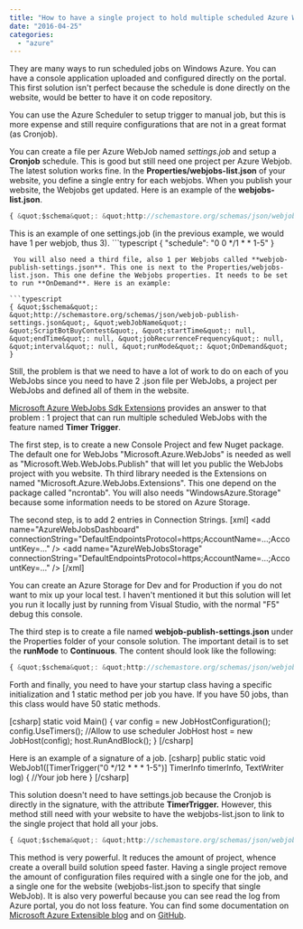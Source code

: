 ```yaml
---
title: "How to have a single project to hold multiple scheduled Azure Webjobs"
date: "2016-04-25"
categories: 
  - "azure"
---
```


They are many ways to run scheduled jobs on Windows Azure. You can have a console application uploaded and configured directly on the portal. This first solution isn't perfect because the schedule is done directly on the website, would be better to have it on code repository.

You can use the Azure Scheduler to setup trigger to manual job, but this is more expense and still require configurations that are not in a great format (as Cronjob).

You can create a file per Azure WebJob named _settings.job_ and setup a **Cronjob** schedule. This is good but still need one project per Azure Webjob. The latest solution works fine. In the **Properties/webjobs-list.json** of your website, you define a single entry for each webjobs. When you publish your website, the Webjobs get updated. Here is an example of the **webjobs-list.json**.

```typescript
{ &quot;$schema&quot;: &quot;http://schemastore.org/schemas/json/webjobs-list.json&quot;, &quot;WebJobs&quot;: \[ { &quot;filePath&quot;: &quot;../Jobs/webjob1.csproj&quot; }, { &quot;filePath&quot;: &quot;../Jobs/webjob2.csproj&quot; }, { &quot;filePath&quot;: &quot;../Jobs/webjob3.csproj&quot; }, ... ... \] } 
``` 


This is an example of one settings.job (in the previous example, we would have 1 per webjob, thus 3). ```typescript
{ &quot;schedule&quot;: &quot;0 0 \*/1 \* \* 1-5&quot; } 
``` 
 You will also need a third file, also 1 per Webjobs called **webjob-publish-settings.json**. This one is next to the Properties/webjobs-list.json. This one define the Webjobs properties. It needs to be set to run **OnDemand**. Here is an example:

```typescript
{ &quot;$schema&quot;: &quot;http://schemastore.org/schemas/json/webjob-publish-settings.json&quot;, &quot;webJobName&quot;: &quot;ScriptBotBuyContest&quot;, &quot;startTime&quot;: null, &quot;endTime&quot;: null, &quot;jobRecurrenceFrequency&quot;: null, &quot;interval&quot;: null, &quot;runMode&quot;: &quot;OnDemand&quot; } 
``` 


Still, the problem is that we need to have a lot of work to do on each of you WebJobs since you need to have 2 .json file per WebJobs, a project per WebJobs and defined all of them in the website.

[Microsoft Azure WebJobs Sdk Extensions](https://github.com/Azure/azure-webjobs-sdk-extensions#timertrigger) provides an answer to that problem : 1 project that can run multiple scheduled WebJobs with the feature named **Timer Trigger**.

The first step, is to create a new Console Project and few Nuget package. The default one for WebJobs "Microsoft.Azure.WebJobs" is needed as well as "Microsoft.Web.WebJobs.Publish" that will let you public the WebJobs project with you website. Th third library needed is the Extensions on named "Microsoft.Azure.WebJobs.Extensions". This one depend on the package called "ncrontab". You will also needs "WindowsAzure.Storage" because some information needs to be stored on Azure Storage.

The second step, is to add 2 entries in Connection Strings. \[xml\] &lt;add name=&quot;AzureWebJobsDashboard&quot; connectionString=&quot;DefaultEndpointsProtocol=https;AccountName=...;AccountKey=...&quot; /&gt; &lt;add name=&quot;AzureWebJobsStorage&quot; connectionString=&quot;DefaultEndpointsProtocol=https;AccountName=...;AccountKey=...&quot; /&gt; \[/xml\]

You can create an Azure Storage for Dev and for Production if you do not want to mix up your local test. I haven't mentioned it but this solution will let you run it locally just by running from Visual Studio, with the normal "F5" debug this console.

The third step is to create a file named **webjob-publish-settings.json** under the Properties folder of your console solution. The important detail is to set the **runMode** to **Continuous**. The content should look like the following:

```typescript
{ &quot;$schema&quot;: &quot;http://schemastore.org/schemas/json/webjob-publish-settings.json&quot;, &quot;webJobName&quot;: &quot;ScriptJobs&quot;, &quot;startTime&quot;: null, &quot;endTime&quot;: null, &quot;jobRecurrenceFrequency&quot;: null, &quot;interval&quot;: null, &quot;runMode&quot;: &quot;Continuous&quot; } 
``` 


Forth and finally, you need to have your startup class having a specific initialization and 1 static method per job you have. If you have 50 jobs, than this class would have 50 static methods.

\[csharp\] static void Main() { var config = new JobHostConfiguration(); config.UseTimers(); //Allow to use scheduler JobHost host = new JobHost(config); host.RunAndBlock(); } \[/csharp\]

Here is an example of a signature of a job. \[csharp\] public static void WebJob1(\[TimerTrigger(&quot;0 \*/12 \* \* \* 1-5&quot;)\] TimerInfo timerInfo, TextWriter log) { //Your job here } \[/csharp\]

This solution doesn't need to have settings.job because the Cronjob is directly in the signature, with the attribute **TimerTrigger.** However, this method still need with your website to have the webjobs-list.json to link to the single project that hold all your jobs.

```typescript
{ &quot;$schema&quot;: &quot;http://schemastore.org/schemas/json/webjobs-list.json&quot;, &quot;WebJobs&quot;: \[ { &quot;filePath&quot;: &quot;../Job/webjobprojectthatcontainsallyourjobs.csproj&quot; } \] } 
``` 


This method is very powerful. It reduces the amount of project, whence create a overall build solution speed faster. Having a single project remove the amount of configuration files required with a single one for the job, and a single one for the website (webjobs-list.json to specify that single WebJob). It is also very powerful because you can see read the log from Azure portal, you do not loss feature. You can find some documentation on [Microsoft Azure Extensible blog](https://azure.microsoft.com/en-us/blog/extensible-triggers-and-binders-with-azure-webjobs-sdk-1-1-0-alpha1/) and on [GitHub](https://github.com/Azure/azure-webjobs-sdk-extensions#timertrigger).
